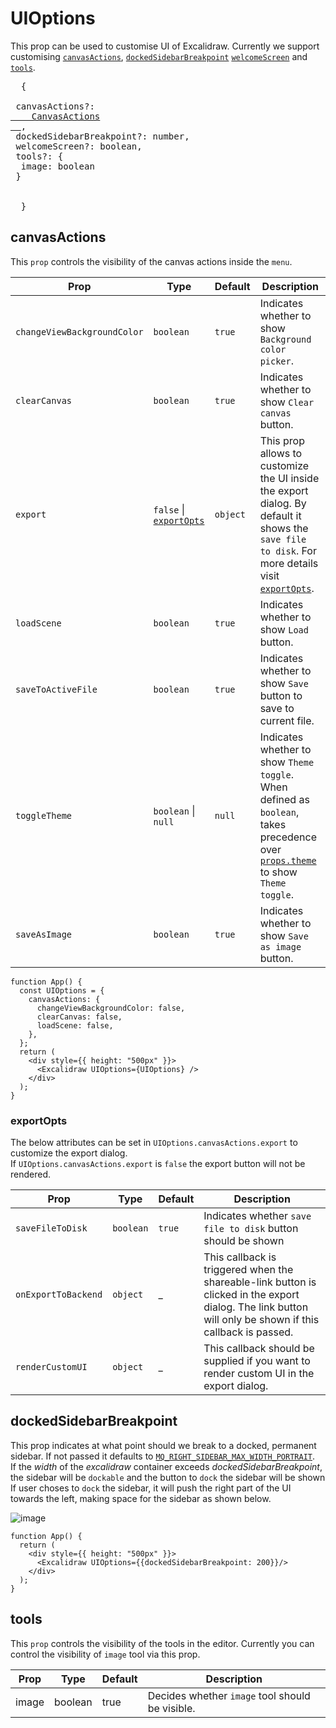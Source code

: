 # UIOptions

This prop can be used to customise UI of Excalidraw. Currently we support customising [`canvasActions`](#canvasactions), [`dockedSidebarBreakpoint`](#dockedsidebarbreakpoint) [`welcomeScreen`](#welcmescreen) and [`tools`](#tools).

<pre>
  &#123;
  <br /> canvasActions?: <a href="https://github.com/excalidraw/excalidraw/blob/master/packages/excalidraw/types.ts#L372">
    CanvasActions
  </a>, <br /> dockedSidebarBreakpoint?: number, <br /> welcomeScreen?: boolean, <br /> tools?: { <br />  image: boolean <br /> } <br />

  }
</pre>

## canvasActions

This `prop` controls the visibility of the canvas actions inside the `menu`.

| Prop | Type | Default | Description |
| --- | --- | --- | --- |
| `changeViewBackgroundColor` | `boolean` | `true` | Indicates whether to show `Background color picker`. |
| `clearCanvas` | `boolean` | `true` | Indicates whether to show `Clear canvas` button. |
| `export` | `false` &#124; [`exportOpts`](#exportopts) | `object` | This prop allows to customize the UI inside the export dialog. By default it shows the `save file to disk`. For more details visit [`exportOpts`](#exportopts). |
| `loadScene` | `boolean` | `true` | Indicates whether to show `Load` button. |
| `saveToActiveFile` | `boolean` | `true` | Indicates whether to show `Save` button to save to current file. |
| `toggleTheme` | `boolean` &#124; `null` | `null` | Indicates whether to show `Theme toggle`. When defined as `boolean`, takes precedence over [`props.theme`](/docs/@excalidraw/excalidraw/api/props#theme) to show `Theme toggle`. |
| `saveAsImage` | `boolean` | `true` | Indicates whether to show `Save as image` button. |

```tsx live
function App() {
  const UIOptions = {
    canvasActions: {
      changeViewBackgroundColor: false,
      clearCanvas: false,
      loadScene: false,
    },
  };
  return (
    <div style={{ height: "500px" }}>
      <Excalidraw UIOptions={UIOptions} />
    </div>
  );
}
```

### exportOpts

The below attributes can be set in `UIOptions.canvasActions.export` to customize the export dialog.  
If `UIOptions.canvasActions.export` is `false` the export button will not be rendered.

| Prop | Type | Default | Description |
| --- | --- | --- | --- |
| `saveFileToDisk` | `boolean` | `true` | Indicates whether `save file to disk` button should be shown |
| `onExportToBackend` | `object` | \_ | This callback is triggered when the shareable-link button is clicked in the export dialog. The link button will only be shown if this callback is passed. |
| `renderCustomUI` | `object` | \_ | This callback should be supplied if you want to render custom UI in the export dialog. |

## dockedSidebarBreakpoint

This prop indicates at what point should we break to a docked, permanent sidebar. If not passed it defaults to [`MQ_RIGHT_SIDEBAR_MAX_WIDTH_PORTRAIT`](https://github.com/excalidraw/excalidraw/blob/master/packages/excalidraw/constants.ts#L161).  
If the _width_ of the _excalidraw_ container exceeds _dockedSidebarBreakpoint_, the sidebar will be `dockable` and the button to `dock` the sidebar will be shown  
If user choses to `dock` the sidebar, it will push the right part of the UI towards the left, making space for the sidebar as shown below.

![image](https://user-images.githubusercontent.com/11256141/174664866-c698c3fa-197b-43ff-956c-d79852c7b326.png)

```tsx live
function App() {
  return (
    <div style={{ height: "500px" }}>
      <Excalidraw UIOptions={{dockedSidebarBreakpoint: 200}}/>
    </div>
  );
}
```

## tools

This `prop` controls the visibility of the tools in the editor.
Currently you can control the visibility of `image` tool via this prop.

| Prop | Type | Default | Description |
| --- | --- | --- | --- |
| image | boolean | true | Decides whether `image` tool should be visible.
